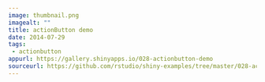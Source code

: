 ```yaml
---
image: thumbnail.png
imagealt: ""
title: actionButton demo
date: 2014-07-29 
tags: 
 - actionbutton
appurl: https://gallery.shinyapps.io/028-actionbutton-demo
sourceurl: https://github.com/rstudio/shiny-examples/tree/master/028-actionbutton-demo
---
```

